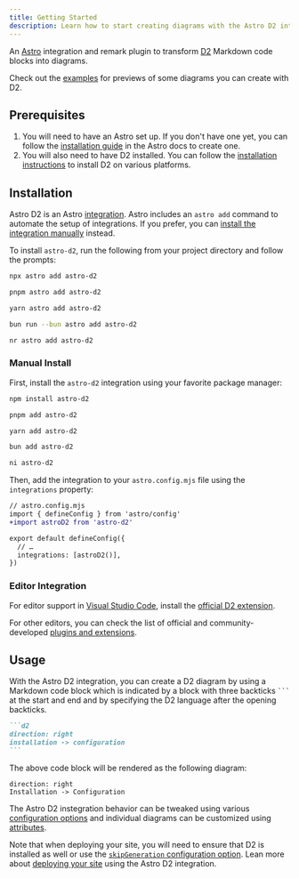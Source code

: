 ```yaml
---
title: Getting Started
description: Learn how to start creating diagrams with the Astro D2 integration.
---
```



An [Astro](https://astro.build/) integration and remark plugin to transform [D2](https://d2lang.com/) Markdown code blocks into diagrams.

Check out the [examples](/examples/hello-world/) for previews of some diagrams you can create with D2.

## Prerequisites

1. You will need to have an Astro set up.
   If you don't have one yet, you can follow the [installation guide](https://docs.astro.build/en/install/auto/) in the Astro docs to create one.
2. You will also need to have D2 installed.
   You can follow the [installation instructions](https://github.com/terrastruct/d2/blob/master/docs/INSTALL.md) to install D2 on various platforms.

## Installation

Astro D2 is an Astro [integration](https://docs.astro.build/en/guides/integrations-guide/).
Astro includes an `astro add` command to automate the setup of integrations.
If you prefer, you can [install the integration manually](#manual-install) instead.

To install `astro-d2`, run the following from your project directory and follow the prompts:

<Tabs>
<TabItem label="npm">

```sh
npx astro add astro-d2
```

</TabItem>
<TabItem label="pnpm">

```sh
pnpm astro add astro-d2
```

</TabItem>
<TabItem label="Yarn">

```sh
yarn astro add astro-d2
```

</TabItem>
<TabItem label="Bun">

```sh
bun run --bun astro add astro-d2
```

</TabItem>
<TabItem label="ni">

```sh
nr astro add astro-d2
```

</TabItem>
</Tabs>

### Manual Install

First, install the `astro-d2` integration using your favorite package manager:

<Tabs>
<TabItem label="npm">

```sh
npm install astro-d2
```

</TabItem>
<TabItem label="pnpm">

```sh
pnpm add astro-d2
```

</TabItem>
<TabItem label="Yarn">

```sh
yarn add astro-d2
```

</TabItem>
<TabItem label="Bun">

```sh
bun add astro-d2
```

</TabItem>
<TabItem label="ni">

```sh
ni astro-d2
```

</TabItem>
</Tabs>

Then, add the integration to your `astro.config.mjs` file using the `integrations` property:

```diff lang="js" ins="astroD2()"
// astro.config.mjs
import { defineConfig } from 'astro/config'
+import astroD2 from 'astro-d2'

export default defineConfig({
  // …
  integrations: [astroD2()],
})
```

### Editor Integration

For editor support in [Visual Studio Code](https://code.visualstudio.com/), install the [official D2 extension](https://github.com/terrastruct/d2-vscode).

For other editors, you can check the list of official and community-developed [plugins and extensions](https://d2lang.com/tour/extensions).

## Usage

With the Astro D2 integration, you can create a D2 diagram by using a Markdown code block which is indicated by a block with three backticks <code>```</code> at the start and end and by specifying the D2 language after the opening backticks.

````md title="src/content/docs/example.md"
```d2
direction: right
installation -> configuration
```
````

The above code block will be rendered as the following diagram:

```d2
direction: right
Installation -> Configuration
```

The Astro D2 instegration behavior can be tweaked using various [configuration options](/configuration) and individual diagrams can be customized using [attributes](/attributes).

Note that when deploying your site, you will need to ensure that D2 is installed as well or use the [`skipGeneration` configuration option](/configuration/#skipgeneration).
Lean more about [deploying your site](http://localhost:4321/guides/how-astro-d2-works/#deployment) using the Astro D2 integration.
